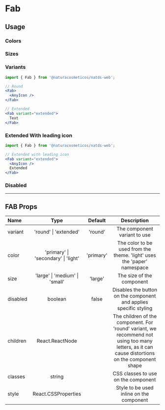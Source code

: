 
<Meta component={Fab} title="Components|Buttons/Fab" />

# Fab

## Usage

### Colors

<Preview>
  <Story name="Fab colors">
    <ComponentWithLabel componentList={colors} />
  </Story>
</Preview>

### Sizes

<Preview>
  <Story name="Fab sizes">
    <ComponentWithLabel componentList={sizes} />
  </Story>
</Preview>

### Variants

<Preview>
  <Story name="Fab variants">
    <ComponentWithLabel componentList={variants} />
  </Story>
</Preview>

```jsx
import { Fab } from '@naturacosmeticos/natds-web';

// Round
<Fab>
  <AnyIcon />
</Fab>

// Extended
<Fab variant="extended">
  Text
</Fab>
```

### Extended With leading icon

<Preview>
  <Story name="Fab extended with leading icon">
    <ComponentWithLabel componentList={leadingIcon} />
  </Story>
</Preview>

```jsx
import { Fab } from '@naturacosmeticos/natds-web';

// Extended with leading icon
<Fab variant="extended">
  <AnyIcon />
  Extended
</Fab>
```

### Disabled

<Preview>
  <Story name="Fab disabled">
    <ComponentWithLabel componentList={disabled} />
  </Story>
</Preview>

---

## FAB Props

| Name     |                Type                 |  Default  |                                                                   Description                                                                   |
| :------- | :---------------------------------: | :-------: | :---------------------------------------------------------------------------------------------------------------------------------------------: |
| variant  |        'round' \| 'extended'        |  'round'  |                                                          The component variant to use                                                           |
| color    | 'primary' \| 'secondary' \| 'light' | 'primary' |                                     The color to be used from the theme. 'light' uses the 'paper' namespace                                     |
| size     |   'large' \| 'medium' \| 'small'    |  'large'  |                                                            The size of the component                                                            |
| disabled |               boolean               |   false   |                                        Disables the button on the component and applies specific styling                                        |
| children |           React.ReactNode           |           | The children of the component. For 'round' variant, we recommend not using too many letters, as it can cause distortions on the component shape |
| classes  |               string                |           |                                                       CSS classes to use on the component                                                       |
| style    |         React.CSSProperties         |           |                                                    Style to be used inline on the component                                                     |
